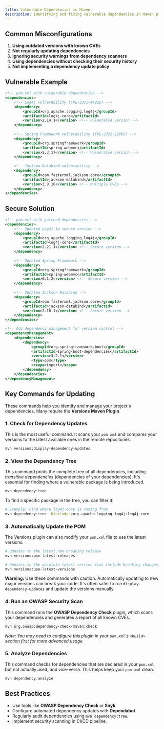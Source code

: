 ```yaml
---
title: Vulnerable Dependencies in Maven
description: Identifying and fixing vulnerable dependencies in Maven projects
---
```


## Common Misconfigurations

1. **Using outdated versions with known CVEs**
2. **Not regularly updating dependencies**
3. **Ignoring security warnings from dependency scanners**
4. **Using dependencies without checking their security history**
5. **Not implementing a dependency update policy**

## Vulnerable Example

```xml
<!-- pom.xml with vulnerable dependencies -->
<dependencies>
    <!-- Log4j vulnerability (CVE-2021-44228) -->
    <dependency>
        <groupId>org.apache.logging.log4j</groupId>
        <artifactId>log4j-core</artifactId>
        <version>2.14.1</version> <!-- Vulnerable version -->
    </dependency>
    
    <!-- Spring Framework vulnerability (CVE-2022-22965) -->
    <dependency>
        <groupId>org.springframework</groupId>
        <artifactId>spring-webmvc</artifactId>
        <version>5.3.17</version> <!-- Vulnerable version -->
    </dependency>
    
    <!-- Jackson Databind vulnerability -->
    <dependency>
        <groupId>com.fasterxml.jackson.core</groupId>
        <artifactId>jackson-databind</artifactId>
        <version>2.9.10</version> <!-- Multiple CVEs -->
    </dependency>
</dependencies>
````

## Secure Solution

```xml
<!-- pom.xml with patched dependencies -->
<dependencies>
    <!-- Updated Log4j to secure version -->
    <dependency>
        <groupId>org.apache.logging.log4j</groupId>
        <artifactId>log4j-core</artifactId>
        <version>2.21.1</version> <!-- Secure version -->
    </dependency>
    
    <!-- Updated Spring Framework -->
    <dependency>
        <groupId>org.springframework</groupId>
        <artifactId>spring-webmvc</artifactId>
        <version>6.1.2</version> <!-- Secure version -->
    </dependency>
    
    <!-- Updated Jackson Databind -->
    <dependency>
        <groupId>com.fasterxml.jackson.core</groupId>
        <artifactId>jackson-databind</artifactId>
        <version>2.16.1</version> <!-- Secure version -->
    </dependency>
</dependencies>

<!-- Add dependency management for version control -->
<dependencyManagement>
    <dependencies>
        <dependency>
            <groupId>org.springframework.boot</groupId>
            <artifactId>spring-boot-dependencies</artifactId>
            <version>3.2.1</version>
            <type>pom</type>
            <scope>import</scope>
        </dependency>
    </dependencies>
</dependencyManagement>
```

## Key Commands for Updating

These commands help you identify and manage your project's dependencies. Many require the **Versions Maven Plugin**.

### 1\. Check for Dependency Updates

This is the most useful command. It scans your `pom.xml` and compares your versions to the latest available ones in the remote repositories.

```bash
mvn versions:display-dependency-updates
```

### 2\. View the Dependency Tree

This command prints the complete tree of all dependencies, including *transitive dependencies* (dependencies of your dependencies). It's essential for finding where a vulnerable package is being introduced.

```bash
mvn dependency:tree
```

To find a specific package in the tree, you can filter it:

```bash
# Example: Find where log4j-core is coming from
mvn dependency:tree -Dincludes=org.apache.logging.log4j:log4j-core
```

### 3\. Automatically Update the POM

The Versions plugin can also modify your `pom.xml` file to use the latest versions.

```bash
# Updates to the latest non-breaking release
mvn versions:use-latest-releases

# Updates to the absolute latest version (can include breaking changes)
mvn versions:use-latest-versions
```

**Warning:** Use these commands with caution. Automatically updating to new major versions can break your code. It's often safer to run `display-dependency-updates` and update the versions manually.

### 4\. Run an OWASP Security Scan

This command runs the **OWASP Dependency Check** plugin, which scans your dependencies and generates a report of all known CVEs.

```bash
mvn org.owasp:dependency-check-maven:check
```

*Note: You may need to configure this plugin in your `pom.xml`'s `<build>` section first for more advanced usage.*

### 5\. Analyze Dependencies

This command checks for dependencies that are declared in your `pom.xml` but not actually used, and vice-versa. This helps keep your `pom.xml` clean.

```bash
mvn dependency:analyze
```

## Best Practices

  * Use tools like **OWASP Dependency Check** or **Snyk**.
  * Configure automated dependency updates with **Dependabot**.
  * Regularly audit dependencies using `mvn dependency:tree`.
  * Implement security scanning in CI/CD pipeline.

